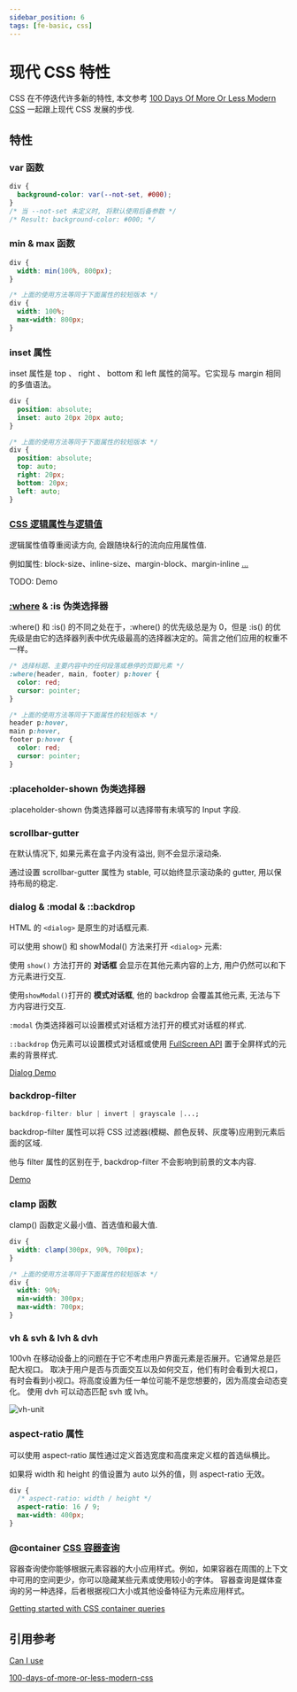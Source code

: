 ```yaml
---
sidebar_position: 6
tags: [fe-basic, css]
---
```


# 现代 CSS 特性

CSS 在不停迭代许多新的特性, 本文参考 [100 Days Of More Or Less Modern CSS](https://www.matuzo.at/blog/2022/100-days-of-more-or-less-modern-css/) 一起跟上现代 CSS 发展的步伐.

## 特性

### var 函数

```css
div {
  background-color: var(--not-set, #000);
}
/* 当 --not-set 未定义时, 将默认使用后备参数 */
/* Result: background-color: #000; */
```

### min & max 函数

```css
div {
  width: min(100%, 800px);
}

/* 上面的使用方法等同于下面属性的较短版本 */
div {
  width: 100%;
  max-width: 800px;
}
```

### inset 属性

inset 属性是 top 、 right 、 bottom 和 left 属性的简写。它实现与 margin 相同的多值语法。

```css
div {
  position: absolute;
  inset: auto 20px 20px auto;
}

/* 上面的使用方法等同于下面属性的较短版本 */
div {
  position: absolute;
  top: auto;
  right: 20px;
  bottom: 20px;
  left: auto;
}
```

### [CSS 逻辑属性与逻辑值](https://developer.mozilla.org/zh-CN/docs/Web/CSS/CSS_logical_properties_and_values/Basic_concepts_of_logical_properties_and_values)

逻辑属性值尊重阅读方向, 会跟随块&行的流向应用属性值.

例如属性: block-size、inline-size、margin-block、margin-inline [...](https://developer.mozilla.org/zh-CN/docs/Web/CSS/CSS_logical_properties_and_values#%E5%8F%82%E8%80%83)

TODO: Demo

### [:where](https://developer.mozilla.org/zh-CN/docs/Web/CSS/:where) & :is 伪类选择器

:where() 和 :is() 的不同之处在于，:where() 的优先级总是为 0，但是 :is() 的优先级是由它的选择器列表中优先级最高的选择器决定的。简言之他们应用的权重不一样。

```css
/* 选择标题、主要内容中的任何段落或悬停的页脚元素 */
:where(header, main, footer) p:hover {
  color: red;
  cursor: pointer;
}

/* 上面的使用方法等同于下面属性的较短版本 */
header p:hover,
main p:hover,
footer p:hover {
  color: red;
  cursor: pointer;
}
```

### :placeholder-shown 伪类选择器

:placeholder-shown 伪类选择器可以选择带有未填写的 Input 字段.

### scrollbar-gutter

在默认情况下, 如果元素在盒子内没有溢出, 则不会显示滚动条.

通过设置 scrollbar-gutter 属性为 stable, 可以始终显示滚动条的 gutter, 用以保持布局的稳定.

### dialog & :modal & ::backdrop

HTML 的 `<dialog>` 是原生的对话框元素.

可以使用 show() 和 showModal() 方法来打开 `<dialog>` 元素:

使用 `show()` 方法打开的 **对话框** 会显示在其他元素内容的上方, 用户仍然可以和下方元素进行交互.

使用`showModal()`打开的 **模式对话框**, 他的 backdrop 会覆盖其他元素, 无法与下方内容进行交互.

`:modal` 伪类选择器可以设置模式对话框方法打开的模式对话框的样式.

`::backdrop` 伪元素可以设置模式对话框或使用 [FullScreen API](https://developer.mozilla.org/zh-CN/docs/Web/API/Fullscreen_API) 置于全屏样式的元素的背景样式.

[Dialog Demo](https://codepen.io/Dnevend/pen/VwgyVNm)

### backdrop-filter

```css
backdrop-filter: blur | invert | grayscale |...;
```

backdrop-filter 属性可以将 CSS 过滤器(模糊、颜色反转、灰度等)应用到元素后面的区域.

他与 filter 属性的区别在于, backdrop-filter 不会影响到前景的文本内容.

[Demo](https://codepen.io/Dnevend/pen/xxMYMpY)

### clamp 函数

clamp() 函数定义最小值、首选值和最大值.

```css
div {
  width: clamp(300px, 90%, 700px);
}

/* 上面的使用方法等同于下面属性的较短版本 */
div {
  width: 90%;
  min-width: 300px;
  max-width: 700px;
}
```

### vh & svh & lvh & dvh

100vh 在移动设备上的问题在于它不考虑用户界面元素是否展开。它通常总是匹配大视口。
取决于用户是否与页面交互以及如何交互，他们有时会看到大视口，有时会看到小视口。将高度设置为任一单位可能不是您想要的，因为高度会动态变化。
使用 dvh 可以动态匹配 svh 或 lvh。

![vh-unit](./vh-unit.jpg)

### aspect-ratio 属性

可以使用 aspect-ratio 属性通过定义首选宽度和高度来定义框的首选纵横比。

如果将 width 和 height 的值设置为 auto 以外的值，则 aspect-ratio 无效。

```css
div {
  /* aspect-ratio: width / height */
  aspect-ratio: 16 / 9;
  max-width: 400px;
}
```

### @container [CSS 容器查询](https://developer.mozilla.org/zh-CN/docs/Web/CSS/CSS_container_queries)

容器查询使你能够根据元素容器的大小应用样式。例如，如果容器在周围的上下文中可用的空间更少，你可以隐藏某些元素或使用较小的字体。
容器查询是媒体查询的另一种选择，后者根据视口大小或其他设备特征为元素应用样式。

[Getting started with CSS container queries](https://developer.mozilla.org/en-US/blog/getting-started-with-css-container-queries/)

## 引用参考

[Can I use](https://caniuse.com/)

[100-days-of-more-or-less-modern-css](https://www.matuzo.at/blog/2022/100-days-of-more-or-less-modern-css/)
